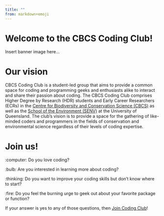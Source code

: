```yaml
---
title: ""
from: markdown+emoji
---
```


# Welcome to the CBCS Coding Club!

Insert banner image here...

# Our vision

CBCS Coding Club is a student-led group that aims to provide a common space for coding and programming geeks and enthusiasts alike to interact and share their passion about coding. The CBCS Coding Club comprises Higher Degree by Research (HDR) students and Early Career Researchers (ECRs) in the [Centre for Biodiversity and Conservation Science (CBCS)](https://cbcs.centre.uq.edu.au/) as well as the [School of the Environment (SENV)](https://environment.uq.edu.au/) at the University of Queensland. The club's vision is to provide a space for the gathering of like-minded coders and programmers in the fields of conservation and environmental science regardless of their levels of coding expertise.

# Join us!

:computer: Do you love coding?

:bulb: Are you interested in learning more about coding?

:thinking: Do you want to improve your coding skills but don't know where to start? 

:fire: Do you feel the burning urge to geek out about your favorite package or function? 

If your answer is yes to any of those questions, then [Join Coding Club](04_contact.qmd){.btn .btn-primary}!